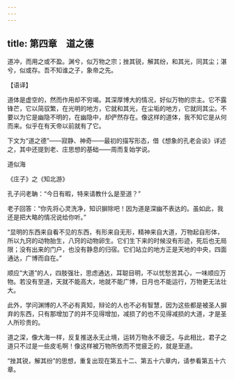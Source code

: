 ```yaml
---
---
---
```

title: 第四章　道之德
---




道冲，而用之或不盈。渊兮，似万物之宗；挫其锐，解其纷，和其光，同其尘；湛兮，似或存。吾不知谁之子，象帝之先。

【语译】

道体是虚空的，然而作用却不穷竭。其深厚博大的情况，好似万物的宗主。它不露锋芒，它以简驭繁，在光明的地方，它就和其光，在尘垢的地方，它就同其尘。不要以为它是幽隐不明的，在幽隐中，却俨然存在。像这样的道体，我不知它是从何而来。似乎在有天帝以前就有了它。

下文为“道之德”——寂静、神奇——最初的描写形态，借《想象的孔老会谈》详述之，其中还提到老、庄思想的基础——周而复始学说。

道似海

《庄子》之《知北游》

孔子问老聃：“今日有暇，特来请教什么是至道？”

老子回答：“你先将心灵洗净，知识摒除吧！因为道是深幽不表达的。虽如此，我还是把大略的情况说给你听。”

“显明的东西来自看不见的东西，有形来自无形，精神来自大道，万物起自形体，所以九窍的动物胎生，八窍的动物卵生。它们生下来的时候没有形迹，死后也无局限；没有出来的门户，也没有静息的归宿。它们站立的地方正是天地的中央，四面通达，广博而自在。”

顺应“大道”的人，四肢强壮，思虑通达，耳聪目明，不以忧愁苦其心，一味顺应万物。若没有至道，天就不能高大，地就不能广博，日月也不能运行，万物更无法壮大。

此外，学问渊博的人不必有真知，辩论的人也不必有智慧，因为这些都是被圣人摒弃的东西，只有那增加了的并不见得增加，减损了的也不见得减损的大道，才是圣人所珍贵的。

道之深，像大海一样，反复推送永无止境，运转万物永不疲乏。与此相比，君子之道只不过是一些皮毛啊！像这样被万物所依而不觉疲乏的，就是至道。

“挫其锐，解其纷”的思想，重复出现在第五十二、第五十六章内，请参看第五十六章。